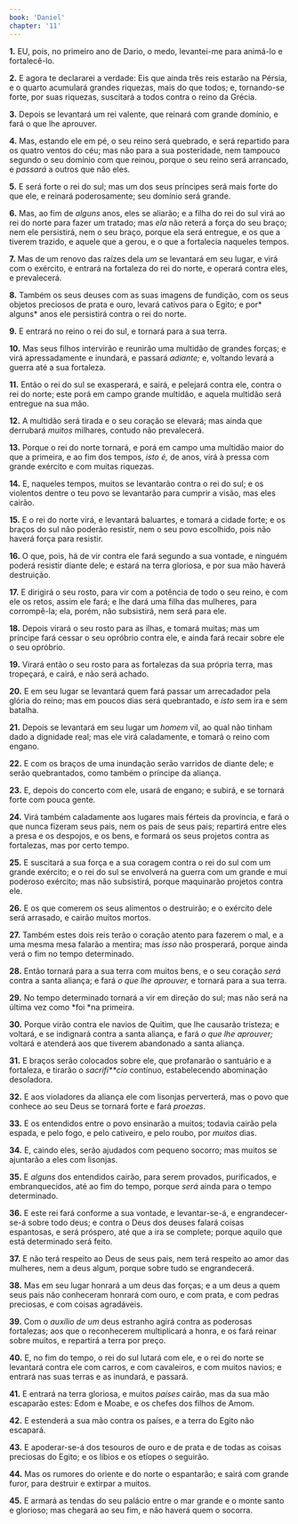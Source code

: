 ```yaml
---
book: 'Daniel'
chapter: '11'
---
```


**1.** EU, pois, no primeiro ano de Dario, o medo, levantei-me para animá-lo e fortalecê-lo.

**2.** E agora te declararei a verdade: Eis que ainda três reis estarão na Pérsia, e o quarto acumulará grandes riquezas, mais do que todos; e, tornando-se forte, por suas riquezas, suscitará a todos contra o reino da Grécia.

**3.** Depois se levantará um rei valente, que reinará com grande domínio, e fará o que lhe aprouver.

**4.** Mas, estando ele em pé, o seu reino será quebrado, e será repartido para os quatro ventos do céu; mas não para a sua posteridade, nem tampouco segundo o seu domínio com que reinou, porque o seu reino será arrancado, e *passará* a outros que não eles.

**5.** E será forte o rei do sul; mas um dos seus príncipes será mais forte do que ele, e reinará poderosamente; seu domínio será grande.

**6.** Mas, ao fim de *alguns* anos, eles se aliarão; e a filha do rei do sul virá ao rei do norte para fazer um tratado; mas *ela* não reterá a força do seu braço; nem ele persistirá, nem o seu braço, porque ela será entregue, e os que a tiverem trazido, e aquele que a gerou, e o que a fortalecia naqueles tempos.

**7.** Mas de um renovo das raízes dela *um* se levantará em seu lugar, e virá com o exército, e entrará na fortaleza do rei do norte, e operará contra eles, e prevalecerá.

**8.** Também os seus deuses com as suas imagens de fundição, com os seus objetos preciosos de prata e ouro, levará cativos para o Egito; e por* alguns* anos ele persistirá contra o rei do norte.

**9.** E entrará no reino o rei do sul, e tornará para a sua terra.

**10.** Mas seus filhos intervirão e reunirão uma multidão de grandes forças; e virá apressadamente e inundará, e passará *adiante;* e, voltando levará a guerra até a sua fortaleza.

**11.** Então o rei do sul se exasperará, e sairá, e pelejará contra ele, contra o rei do norte; este porá em campo grande multidão, e aquela multidão será entregue na sua mão.

**12.** A multidão será tirada e o seu coração se elevará; mas ainda que derrubará *muitos* milhares, contudo não prevalecerá.

**13.** Porque o rei do norte tornará, e porá em campo uma multidão maior do que a primeira, e ao fim dos tempos, *isto é,* de anos, virá à pressa com grande exército e com muitas riquezas.

**14.** E, naqueles tempos, muitos se levantarão contra o rei do sul; e os violentos dentre o teu povo se levantarão para cumprir a visão, mas eles cairão.

**15.** E o rei do norte virá, e levantará baluartes, e tomará a cidade forte; e os braços do sul não poderão resistir, nem o seu povo escolhido, pois não haverá força para resistir.

**16.** O que, pois, há de vir contra ele fará segundo a sua vontade, e ninguém poderá resistir diante dele; e estará na terra gloriosa, e por sua mão haverá destruição.

**17.** E dirigirá o seu rosto, para vir com a potência de todo o seu reino, e com ele os retos, assim ele fará; e lhe dará uma filha das mulheres, para corrompê-la; ela, porém, não subsistirá, nem será para ele.

**18.** Depois virará o seu rosto para as ilhas, e tomará muitas; mas um príncipe fará cessar o seu opróbrio contra ele, e ainda fará recair sobre ele o seu opróbrio.

**19.** Virará então o seu rosto para as fortalezas da sua própria terra, mas tropeçará, e cairá, e não será achado.

**20.** E em seu lugar se levantará quem fará passar um arrecadador pela glória do reino; mas em poucos dias será quebrantado, e *isto* sem ira e sem batalha.

**21.** Depois se levantará em seu lugar um *homem* vil, ao qual não tinham dado a dignidade real; mas ele virá caladamente, e tomará o reino com engano.

**22.** E com os braços de uma inundação serão varridos de diante dele; e serão quebrantados, como também o príncipe da aliança.

**23.** E, depois do concerto com ele, usará de engano; e subirá, e se tornará forte com pouca gente.

**24.** Virá também caladamente aos lugares mais férteis da província, e fará o que nunca fizeram seus pais, nem os pais de seus pais; repartirá entre eles a presa e os despojos, e os bens, e formará os seus projetos contra as fortalezas, mas por certo tempo.

**25.** E suscitará a sua força e a sua coragem contra o rei do sul com um grande exército; e o rei do sul se envolverá na guerra com um grande e mui poderoso exército; mas não subsistirá, porque maquinarão projetos contra ele.

**26.** E os que comerem os seus alimentos o destruirão; e o exército dele será arrasado, e cairão muitos mortos.

**27.** Também estes dois reis terão o coração atento para fazerem o mal, e a uma mesma mesa falarão a mentira; mas *isso* não prosperará, porque ainda verá o fim no tempo determinado.

**28.** Então tornará para a sua terra com muitos bens, e o seu coração *será* contra a santa aliança; e fará *o que lhe aprouver,* e tornará para a sua terra.

**29.** No tempo determinado tornará a vir em direção do sul; mas não será na última vez como *foi *na primeira.

**30.** Porque virão contra ele navios de Quitim, que lhe causarão tristeza; e voltará, e se indignará contra a santa aliança, e fará *o que lhe aprouver;* voltará e atenderá aos que tiverem abandonado a santa aliança.

**31.** E braços serão colocados sobre ele, que profanarão o santuário e a fortaleza, e tirarão o *sacrifí**cio* contínuo, estabelecendo abominação desoladora.

**32.** E aos violadores da aliança ele com lisonjas perverterá, mas o povo que conhece ao seu Deus se tornará forte e fará *proezas*.

**33.** E os entendidos entre o povo ensinarão a muitos; todavia cairão pela espada, e pelo fogo, e pelo cativeiro, e pelo roubo, por *muitos* dias.

**34.** E, caindo eles, serão ajudados com pequeno socorro; mas muitos se ajuntarão a eles com lisonjas.

**35.** E *alguns* dos entendidos cairão, para serem provados, purificados, e embranquecidos, até ao fim do tempo, porque *será* ainda para o tempo determinado.

**36.** E este rei fará conforme a sua vontade, e levantar-se-á, e engrandecer-se-á sobre todo deus; e contra o Deus dos deuses falará coisas espantosas, e será próspero, até que a ira se complete; porque aquilo que está determinado será feito.

**37.** E não terá respeito ao Deus de seus pais, nem terá respeito ao amor das mulheres, nem a deus algum, porque sobre tudo se engrandecerá.

**38.** Mas em seu lugar honrará a um deus das forças; e a um deus a quem seus pais não conheceram honrará com ouro, e com prata, e com pedras preciosas, e com coisas agradáveis.

**39.** Com o *auxílio de um* deus estranho agirá contra as poderosas fortalezas; aos que o reconhecerem multiplicará a honra, e os fará reinar sobre muitos, e repartirá a terra por preço.

**40.** E, no fim do tempo, o rei do sul lutará com ele, e o rei do norte se levantará contra ele com carros, e com cavaleiros, e com muitos navios; e entrará nas suas terras e as inundará, e passará.

**41.** E entrará na terra gloriosa, e muitos *países* cairão, mas da sua mão escaparão estes: Edom e Moabe, e os chefes dos filhos de Amom.

**42.** E estenderá a sua mão contra os países, e a terra do Egito não escapará.

**43.** E apoderar-se-á dos tesouros de ouro e de prata e de todas as coisas preciosas do Egito; e os líbios e os etíopes o seguirão.

**44.** Mas os rumores do oriente e do norte o espantarão; e sairá com grande furor, para destruir e extirpar a muitos.

**45.** E armará as tendas do seu palácio entre o mar grande e o monte santo e glorioso; mas chegará ao seu fim, e não haverá quem o socorra.
